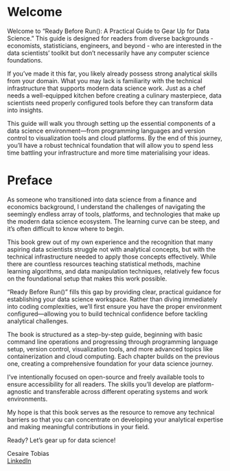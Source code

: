 # Welcome

Welcome to "Ready Before Run(): A Practical Guide to Gear Up for Data Science." This guide is designed for readers from diverse backgrounds - economists, statisticians, engineers, and beyond - who are interested in the data scientists' toolkit but don't necessarily have any computer science foundations. 

If you've made it this far, you likely already possess strong analytical skills from your domain. What you may lack is familiarity with the technical infrastructure that supports modern data science work. Just as a chef needs a well-equipped kitchen before creating a culinary masterpiece, data scientists need properly configured tools before they can transform data into insights.

This guide will walk you through setting up the essential components of a data science environment—from programming languages and version control to visualization tools and cloud platforms. By the end of this journey, you'll have a robust technical foundation that will allow you to spend less time battling your infrastructure and more time materialising your ideas.

# Preface

As someone who transitioned into data science from a finance and economics background, I understand the challenges of navigating the seemingly endless array of tools, platforms, and technologies that make up the modern data science ecosystem. The learning curve can be steep, and it's often difficult to know where to begin.

This book grew out of my own experience and the recognition that many aspiring data scientists struggle not with analytical concepts, but with the technical infrastructure needed to apply those concepts effectively. While there are countless resources teaching statistical methods, machine learning algorithms, and data manipulation techniques, relatively few focus on the foundational setup that makes this work possible.

"Ready Before Run()" fills this gap by providing clear, practical guidance for establishing your data science workspace. Rather than diving immediately into coding complexities, we'll first ensure you have the proper environment configured—allowing you to build technical confidence before tackling analytical challenges.

The book is structured as a step-by-step guide, beginning with basic command line operations and progressing through programming language setup, version control, visualization tools, and more advanced topics like containerization and cloud computing. Each chapter builds on the previous one, creating a comprehensive foundation for your data science journey.

I've intentionally focused on open-source and freely available tools to ensure accessibility for all readers. The skills you'll develop are platform-agnostic and transferable across different operating systems and work environments.

My hope is that this book serves as the resource to remove any technical barriers so that you can concentrate on developing your analytical expertise and making meaningful contributions in your field.

Ready? Let's gear up for data science!

Cesaire Tobias  
[LinkedIn](https://www.linkedin.com/in/cesaire-tobias-5555a274/)